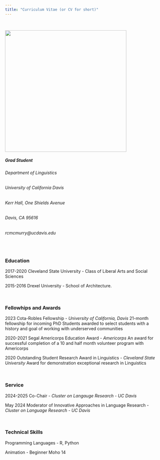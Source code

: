 ```yaml
---
title: "Curriculum Vitae (or CV for short)"
---
```


<br>

![](images/PXL_20231007_010302467.PORTRAIT-01.jpg){width="400"}

##### Grad Student

###### Department of Linguistics

###### University of California Davis

###### Kerr Hall, One Shields Avenue

###### Davis, CA 95616

###### rcmcmurry@ucdavis.edu

<br>

### Education

2017-2020 Cleveland State University - Class of Liberal Arts and Social Sciences

2015-2016 Drexel University - School of Architecture.

\

### Fellowhips and Awards 

2023 Cota-Robles Fellowship - *University of California, Davis* 21-month fellowship for incoming PhD Students awarded to select students with a history and goal of working with underserved communities

2020-2021 Segal Americorps Education Award - *Americorps* An award for successful completion of a 10 and half month volunteer program with Americorps

2020 Outstanding Student Research Award in Linguistics - *Cleveland State University* Award for demonstration exceptional research in Linguistics

\

### Service

2024-2025 Co-Chair - *Cluster on Langauge Research - UC Davis*

May 2024 Moderator of Innovative Approaches in Language Research - *Cluster on Language Research - UC Davis*

\

### Technical Skills

Programming Languages - R, Python

Animation - Beginner Moho 14